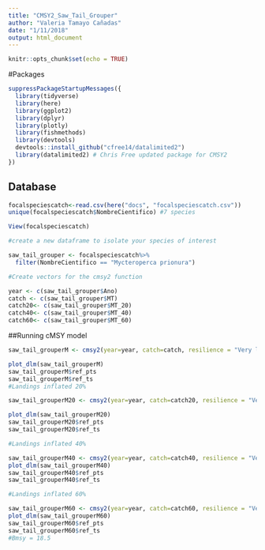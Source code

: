 ```yaml
---
title: "CMSY2_Saw_Tail_Grouper"
author: "Valeria Tamayo Cañadas"
date: "1/11/2018"
output: html_document
---
```


```r
knitr::opts_chunk$set(echo = TRUE)
```


#Packages 

```r
suppressPackageStartupMessages({
  library(tidyverse)
  library(here)
  library(ggplot2)
  library(dplyr)
  library(plotly)
  library(fishmethods)
  library(devtools)
  devtools::install_github("cfree14/datalimited2") 
  library(datalimited2) # Chris Free updated package for CMSY2
})


```


## Database

```r

focalspeciescatch<-read.csv(here("docs", "focalspeciescatch.csv"))
unique(focalspeciescatch$NombreCientifico) #7 species  

View(focalspeciescatch)

#create a new dataframe to isolate your species of interest 

saw_tail_grouper <- focalspeciescatch%>% 
  filter(NombreCientifico == "Mycteroperca prionura")

#Create vectors for the cmsy2 function

year <- c(saw_tail_grouper$Ano)
catch <- c(saw_tail_grouper$MT)
catch20<- c(saw_tail_grouper$MT_20)
catch40<- c(saw_tail_grouper$MT_40)
catch60<- c(saw_tail_grouper$MT_60)

```


##Running cMSY model

```r
saw_tail_grouperM <- cmsy2(year=year, catch=catch, resilience = "Very low")

plot_dlm(saw_tail_grouperM)
saw_tail_grouperM$ref_pts
saw_tail_grouperM$ref_ts
#Landings inflated 20%

saw_tail_grouperM20 <- cmsy2(year=year, catch=catch20, resilience = "Very low")

plot_dlm(saw_tail_grouperM20)
saw_tail_grouperM20$ref_pts
saw_tail_grouperM20$ref_ts

#Landings inflated 40%

saw_tail_grouperM40 <- cmsy2(year=year, catch=catch40, resilience = "Very low")
plot_dlm(saw_tail_grouperM40)
saw_tail_grouperM40$ref_pts
saw_tail_grouperM40$ref_ts

#Landings inflated 60%

saw_tail_grouperM60 <- cmsy2(year=year, catch=catch60, resilience = "Very low")
plot_dlm(saw_tail_grouperM60)
saw_tail_grouperM60$ref_pts
saw_tail_grouperM60$ref_ts
#Bmsy = 18.5
```
\
